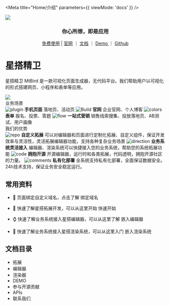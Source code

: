 
<Meta title="Home/介绍" parameters={{ viewMode: 'docs' }} />

<style>
  {`
    .subheading {
      --mediumdark: '#999999';
      font-weight: 900;
      font-size: 13px;
      color: #999;
      letter-spacing: 6px;
      line-height: 24px;
      text-transform: uppercase;
      margin-bottom: 12px;
      margin-top: 40px;
    }

    .link-list {
      display: grid;
      grid-template-columns: 1fr;
      grid-template-rows: 1fr 1fr;
      row-gap: 10px;
    }

    @media (min-width: 620px) {
      .link-list {
        row-gap: 20px;
        column-gap: 20px;
        grid-template-columns: 1fr 1fr;
      }
    }

    @media all and (-ms-high-contrast:none) {
    .link-list {
        display: -ms-grid;
        -ms-grid-columns: 1fr 1fr;
        -ms-grid-rows: 1fr 1fr;
      }
    }

    .link-item {
      display: block;
      padding: 20px 30px 20px 15px;
      border: 1px solid #00000010;
      border-radius: 5px;
      transition: background 150ms ease-out, border 150ms ease-out, transform 150ms ease-out;
      color: #333333;
      display: flex;
      align-items: flex-start;
    }

    .link-item:hover {
      border-color: #1EA7FD50;
      transform: translate3d(0, -3px, 0);
      box-shadow: rgba(0, 0, 0, 0.08) 0 3px 10px 0;
    }

    .link-item:active {
      border-color: #1EA7FD;
      transform: translate3d(0, 0, 0);
    }

    .link-item strong {
      font-weight: 700;
      display: block;
      margin-bottom: 2px;
    }

    .link-item img {
      height: 40px;
      width: 40px;
      margin-right: 15px;
      flex: none;
    }

    .link-item span {
      font-size: 14px;
      line-height: 20px;
    }

    .tip {
      display: inline-block;
      border-radius: 1em;
      font-size: 11px;
      line-height: 12px;
      font-weight: 700;
      background: #E7FDD8;
      color: #66BF3C;
      padding: 4px 12px;
      margin-right: 10px;
      vertical-align: top;
    }

    .tip-wrapper {
      font-size: 13px;
      line-height: 20px;
      margin-top: 40px;
      margin-bottom: 40px;
    }

    .tip-wrapper code {
      font-size: 12px;
      display: inline-block;
    }
  `}
</style>

<img src={LogoBanner} />

<center>
  <h3>你心所想，即是应用</h3>
  <a href="https://mtbird.staringos.com">免费使用</a> | <a href="https://staringos.com">官网</a> ｜ <a href="https://docs.staringos.com">文档</a> ｜ <a href="/story/demos-编辑器--form-page">
    Demo
  </a>｜ <a href="https://github.com/staringos">Github</a>
</center>

# 星搭精卫

星搭精卫 MtBird 是一款可视化页面生成器，无代码平台。我们帮助用户以可视化的形式搭建网页、小程序和表单等应用。

<img src="https://mtbird-cdn.staringos.com/product/movies/example.gif" />

<div className="subheading">业务场景</div>

<div className="link-list">
  <LinkTo className="link-item" kind="编辑器-页面--page">
    <img src={Plugin} alt="plugin" />
    <span>
      <strong>手机页面</strong>
      落地页、活动页
    </span>
  </LinkTo>
  <LinkTo className="link-item" kind="编辑器-页面--page">
    <img src={StackAlt} alt="Build" />
    <span>
      <strong>官网</strong>
      企业官网、个人博客
    </span>
  </LinkTo>
  <LinkTo className="link-item" kind="编辑器-表单--page">
    <img src={Colors} alt="colors" />
    <span>
      <strong>表单</strong>
      报名、投票、答题
    </span>
  </LinkTo>
  <LinkTo className="link-item" kind="一站式营销-介绍--page">
    <img src={Flow} alt="flow" />
    <span>
      <strong>一站式营销</strong>
      销售线索搜集、投放落地页、AB测试、用户画像
    </span>
  </LinkTo>
</div>

<div className="subheading">我们的优势</div>

<div className="link-list">
  <LinkTo className="link-item" kind="拓展-介绍--page">
    <img src={Repo} alt="repo" />
    <span>
      <strong>自定义拓展</strong>
      可以对编辑器和页面进行定制化拓展、自定义组件，保证开发效率与灵活性，灵活拓展编辑器功能，支持各种复杂业务场景
    </span>
  </LinkTo>
  <LinkTo className="link-item" kind="渲染器-嵌入渲染器--page">
    <img src={Direction} alt="direction" />
    <span>
      <strong>业务系统灵活接入</strong>
      编辑器、渲染系统可以快捷接入您的业务系统，帮助您的系统拓展功能
    </span>
  </LinkTo>
  <LinkTo className="link-item" kind="渲染器-嵌入渲染器--page">
    <img src={Code} alt="code" />
    <span>
      <strong>拥抱开源</strong>
      开源编辑器，运行时和各类拓展，代码透明，拥抱开源社区的力量。
    </span>
  </LinkTo>
  <LinkTo className="link-item" kind="服务-联系我们--page">
    <img src={Comments} alt="comments" />
    <span>
      <strong>私有化部署</strong>
      全系统支持私有化部署，全面保证数据安全。24h技术支持，保证业务安全稳定运行。
    </span>
  </LinkTo>
</div>

<p></p>

## 常用资料

- 📃 页面绑定自定义域名，点击了解 <LinkTo kind="编辑器-绑定域名--page">绑定域名</LinkTo>

- 🌟 快速了解星搭拓展开发，可以从这里开始 <LinkTo kind="拓展-快速开始--page">快速开始</LinkTo>

- ⌚️ 快速了解业务系统接入星搭编辑器，可以从这里了解 <LinkTo kind="编辑器-嵌入编辑器--page">嵌入编辑器</LinkTo>

- 🌺 快速了解业务系统接入星搭渲染系统，可以从这里入门 <LinkTo kind="渲染器-嵌入渲染器--page">嵌入渲染系统</LinkTo>

## 文档目录

- <LinkTo kind="拓展-介绍--page">拓展</LinkTo>
- <LinkTo kind="编辑器-介绍--page">编辑器</LinkTo>
- <LinkTo kind="渲染器-介绍--page">渲染器</LinkTo>
- <LinkTo kind="demos-编辑器--h-5-页面">DEMO</LinkTo>
- <LinkTo kind="开源贡献-参与开源贡献--page">参与开源贡献</LinkTo>
- <LinkTo kind="apis-数据结构-组件--page">APIs</LinkTo>
- <LinkTo kind="服务-联系我们--page">联系我们</LinkTo>

<Contact />
